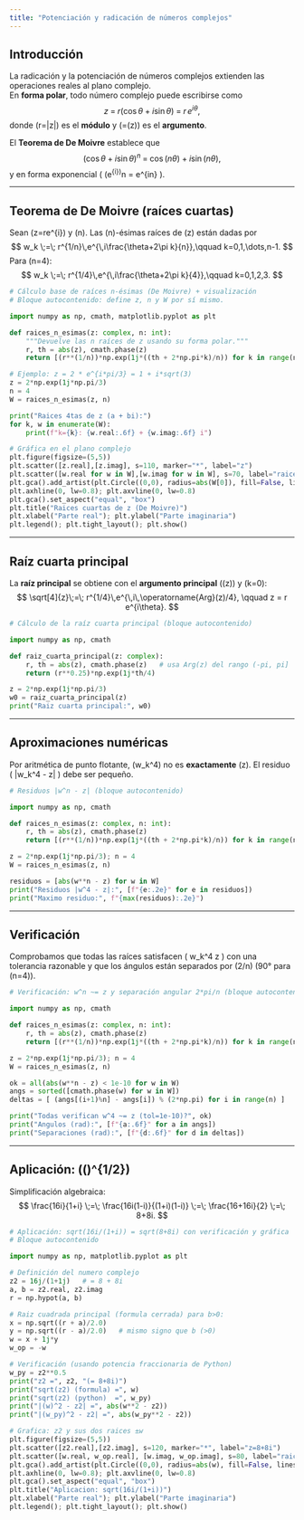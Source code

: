 ```yaml
---
title: "Potenciación y radicación de números complejos"
---
```


## Introducción

La radicación y la potenciación de números complejos extienden las operaciones reales al plano complejo.  
En **forma polar**, todo número complejo puede escribirse como
$$
z \;=\; r(\cos\theta + i\sin\theta) \;=\; r\,e^{i\theta},
$$
donde \(r=|z|\) es el **módulo** y \(\theta=\arg(z)\) es el **argumento**.

El **Teorema de De Moivre** establece que
$$
(\cos\theta + i\sin\theta)^n \;=\; \cos(n\theta) + i\sin(n\theta),
$$
y en forma exponencial \( (e^{i\theta})^n = e^{in\theta} \).

---

## Teorema de De Moivre (raíces cuartas)

Sean \(z=re^{i\theta}\) y \(n\in\mathbb{N}\). Las \(n\)-ésimas raíces de \(z\) están dadas por
$$
w_k \;=\; r^{1/n}\,e^{\,i\frac{\theta+2\pi k}{n}},\qquad k=0,1,\dots,n-1.
$$
Para \(n=4\):
$$
w_k \;=\; r^{1/4}\,e^{\,i\frac{\theta+2\pi k}{4}},\qquad k=0,1,2,3.
$$

```python
# Cálculo base de raíces n-ésimas (De Moivre) + visualización
# Bloque autocontenido: define z, n y W por sí mismo.

import numpy as np, cmath, matplotlib.pyplot as plt

def raices_n_esimas(z: complex, n: int):
    """Devuelve las n raíces de z usando su forma polar."""
    r, th = abs(z), cmath.phase(z)
    return [(r**(1/n))*np.exp(1j*((th + 2*np.pi*k)/n)) for k in range(n)]

# Ejemplo: z = 2 * e^{i*pi/3} = 1 + i*sqrt(3)
z = 2*np.exp(1j*np.pi/3)
n = 4
W = raices_n_esimas(z, n)

print("Raices 4tas de z (a + bi):")
for k, w in enumerate(W):
    print(f"k={k}: {w.real:.6f} + {w.imag:.6f} i")

# Gráfica en el plano complejo
plt.figure(figsize=(5,5))
plt.scatter([z.real],[z.imag], s=110, marker="*", label="z")
plt.scatter([w.real for w in W],[w.imag for w in W], s=70, label="raices 4tas")
plt.gca().add_artist(plt.Circle((0,0), radius=abs(W[0]), fill=False, linestyle="--"))
plt.axhline(0, lw=0.8); plt.axvline(0, lw=0.8)
plt.gca().set_aspect("equal", "box")
plt.title("Raices cuartas de z (De Moivre)")
plt.xlabel("Parte real"); plt.ylabel("Parte imaginaria")
plt.legend(); plt.tight_layout(); plt.show()
```

---

## Raíz cuarta principal

La **raíz principal** se obtiene con el **argumento principal** \(\operatorname{Arg}(z)\) y \(k=0\):
$$
\sqrt[4]{z}\;=\; r^{1/4}\,e^{\,i\,\operatorname{Arg}(z)/4}, \qquad z = r e^{i\theta}.
$$

```python
# Cálculo de la raíz cuarta principal (bloque autocontenido)

import numpy as np, cmath

def raiz_cuarta_principal(z: complex):
    r, th = abs(z), cmath.phase(z)   # usa Arg(z) del rango (-pi, pi]
    return (r**0.25)*np.exp(1j*th/4)

z = 2*np.exp(1j*np.pi/3)
w0 = raiz_cuarta_principal(z)
print("Raiz cuarta principal:", w0)
```

---

## Aproximaciones numéricas

Por aritmética de punto flotante, \(w_k^4\) no es **exactamente** \(z\). El residuo \( |w_k^4 - z| \) debe ser pequeño.

```python
# Residuos |w^n - z| (bloque autocontenido)

import numpy as np, cmath

def raices_n_esimas(z: complex, n: int):
    r, th = abs(z), cmath.phase(z)
    return [(r**(1/n))*np.exp(1j*((th + 2*np.pi*k)/n)) for k in range(n)]

z = 2*np.exp(1j*np.pi/3); n = 4
W = raices_n_esimas(z, n)

residuos = [abs(w**n - z) for w in W]
print("Residuos |w^4 - z|:", [f"{e:.2e}" for e in residuos])
print("Maximo residuo:", f"{max(residuos):.2e}")
```

---

## Verificación

Comprobamos que todas las raíces satisfacen \( w_k^4 \approx z \) con una tolerancia razonable y que los ángulos están separados por \(2\pi/n\) (90° para \(n=4\)).

```python
# Verificación: w^n ~= z y separación angular 2*pi/n (bloque autocontenido)

import numpy as np, cmath

def raices_n_esimas(z: complex, n: int):
    r, th = abs(z), cmath.phase(z)
    return [(r**(1/n))*np.exp(1j*((th + 2*np.pi*k)/n)) for k in range(n)]

z = 2*np.exp(1j*np.pi/3); n = 4
W = raices_n_esimas(z, n)

ok = all(abs(w**n - z) < 1e-10 for w in W)
angs = sorted([cmath.phase(w) for w in W])
deltas = [ (angs[(i+1)%n] - angs[i]) % (2*np.pi) for i in range(n) ]

print("Todas verifican w^4 ~= z (tol=1e-10)?", ok)
print("Angulos (rad):", [f"{a:.6f}" for a in angs])
print("Separaciones (rad):", [f"{d:.6f}" for d in deltas])
```

---

## Aplicación: \(\big(\tfrac{16i}{1+i}\big)^{1/2}\)

Simplificación algebraica:
$$
\frac{16i}{1+i}
\;=\;
\frac{16i(1-i)}{(1+i)(1-i)}
\;=\;
\frac{16+16i}{2}
\;=\;
8+8i.
$$

```python
# Aplicación: sqrt(16i/(1+i)) = sqrt(8+8i) con verificación y gráfica
# Bloque autocontenido

import numpy as np, matplotlib.pyplot as plt

# Definición del numero complejo
z2 = 16j/(1+1j)   # = 8 + 8i
a, b = z2.real, z2.imag
r = np.hypot(a, b)

# Raiz cuadrada principal (formula cerrada) para b>0:
x = np.sqrt((r + a)/2.0)
y = np.sqrt((r - a)/2.0)   # mismo signo que b (>0)
w = x + 1j*y
w_op = -w

# Verificación (usando potencia fraccionaria de Python)
w_py = z2**0.5
print("z2 =", z2, "(= 8+8i)")
print("sqrt(z2) (formula) =", w)
print("sqrt(z2) (python)  =", w_py)
print("|(w)^2 - z2| =", abs(w**2 - z2))
print("|(w_py)^2 - z2| =", abs(w_py**2 - z2))

# Grafica: z2 y sus dos raices ±w
plt.figure(figsize=(5,5))
plt.scatter([z2.real],[z2.imag], s=120, marker="*", label="z=8+8i")
plt.scatter([w.real, w_op.real], [w.imag, w_op.imag], s=80, label="raices +/- w")
plt.gca().add_artist(plt.Circle((0,0), radius=abs(w), fill=False, linestyle="--"))
plt.axhline(0, lw=0.8); plt.axvline(0, lw=0.8)
plt.gca().set_aspect("equal", "box")
plt.title("Aplicacion: sqrt(16i/(1+i))")
plt.xlabel("Parte real"); plt.ylabel("Parte imaginaria")
plt.legend(); plt.tight_layout(); plt.show()
```

